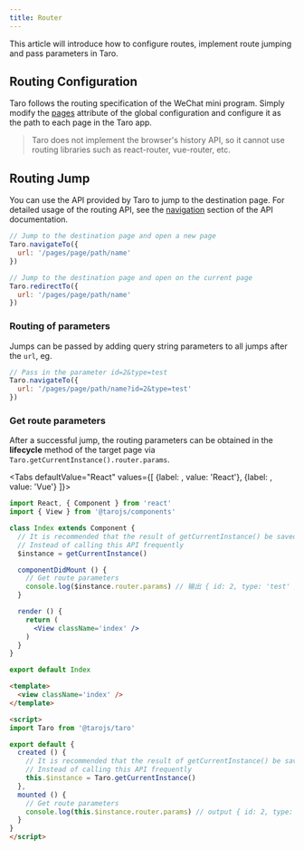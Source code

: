 ```yaml
---
title: Router
---
```



This article will introduce how to configure routes, implement route jumping and pass parameters in Taro.

## Routing Configuration

Taro follows the routing specification of the WeChat mini program. Simply modify the [pages](app-config#pages) attribute of the global configuration and configure it as the path to each page in the Taro app.

> Taro does not implement the browser's history API, so it cannot use routing libraries such as react-router, vue-router, etc.

## Routing Jump

You can use the API provided by Taro to jump to the destination page. For detailed usage of the routing API, see the [navigation](./apis/route/navigateTo) section of the API documentation.

```jsx title="Example code"
// Jump to the destination page and open a new page
Taro.navigateTo({
  url: '/pages/page/path/name'
})

// Jump to the destination page and open on the current page
Taro.redirectTo({
  url: '/pages/page/path/name'
})
```

### Routing of parameters

Jumps can be passed by adding query string parameters to all jumps after the `url`, eg.

```jsx
// Pass in the parameter id=2&type=test
Taro.navigateTo({
  url: '/pages/page/path/name?id=2&type=test'
})
```

### Get route parameters

After a successful jump, the routing parameters can be obtained in the **lifecycle** method of the target page via `Taro.getCurrentInstance().router.params`.

<Tabs
  defaultValue="React"
  values={[
    {label:  <ReactIcon />, value: 'React'},
    {label: <VueIcon />, value: 'Vue'}
  ]}>
<TabItem value="React">

```jsx title="Example code"
import React, { Component } from 'react'
import { View } from '@tarojs/components'

class Index extends Component {
  // It is recommended that the result of getCurrentInstance() be saved for later use during page initialization.
  // Instead of calling this API frequently
  $instance = getCurrentInstance()

  componentDidMount () {
    // Get route parameters
    console.log($instance.router.params) // 输出 { id: 2, type: 'test' }
  }

  render () {
    return (
      <View className='index' />
    )
  }
}

export default Index
```

</TabItem>

<TabItem value="Vue">

```html title="Example code"
<template>
  <view className='index' />
</template>

<script>
import Taro from '@tarojs/taro'

export default {
  created () {
    // It is recommended that the result of getCurrentInstance() be saved for later use during page initialization.
    // Instead of calling this API frequently
    this.$instance = Taro.getCurrentInstance()
  },
  mounted () {
    // Get route parameters
    console.log(this.$instance.router.params) // output { id: 2, type: 'test' }
  }
}
</script>
```

</TabItem>
</Tabs>
